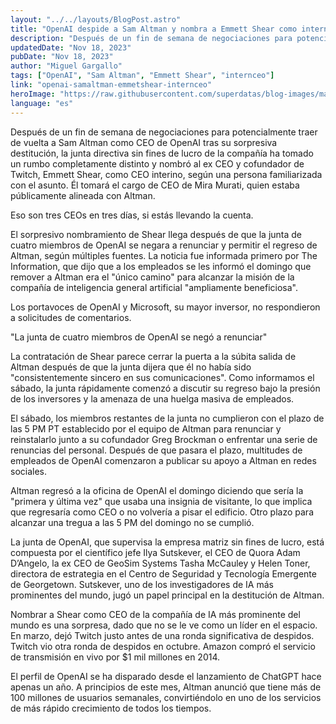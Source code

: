 ```yaml
---
layout: "../../layouts/BlogPost.astro"
title: "OpenAI despide a Sam Altman y nombra a Emmett Shear como intern CEO"
description: "Después de un fin de semana de negociaciones para potencialmente traer de vuelta a Sam Altman como CEO de OpenAI tras su sorpresiva destitución, la junta directiva sin fines de lucro de la compañía ha tomado un rumbo completamente distinto y nombró al ex CEO y cofundador de Twitch, Emmett Shear, como CEO interino, según una persona familiarizada con el asunto. Él tomará el cargo de CEO de Mira Murati, quien estaba públicamente alineada con Altman."
updatedDate: "Nov 18, 2023"
pubDate: "Nov 18, 2023"
author: "Miguel Gargallo"
tags: ["OpenAI", "Sam Altman", "Emmett Shear", "internceo"]
link: "openai-samaltman-emmetshear-internceo"
heroImage: "https://raw.githubusercontent.com/superdatas/blog-images/main/openai-chatgpt-samaltman-despedido.png"
language: "es"
---
```


Después de un fin de semana de negociaciones para potencialmente traer de vuelta a Sam Altman como CEO de OpenAI tras su sorpresiva destitución, la junta directiva sin fines de lucro de la compañía ha tomado un rumbo completamente distinto y nombró al ex CEO y cofundador de Twitch, Emmett Shear, como CEO interino, según una persona familiarizada con el asunto. Él tomará el cargo de CEO de Mira Murati, quien estaba públicamente alineada con Altman.

Eso son tres CEOs en tres días, si estás llevando la cuenta.

El sorpresivo nombramiento de Shear llega después de que la junta de cuatro miembros de OpenAI se negara a renunciar y permitir el regreso de Altman, según múltiples fuentes. La noticia fue informada primero por The Information, que dijo que a los empleados se les informó el domingo que remover a Altman era el "único camino" para alcanzar la misión de la compañía de inteligencia general artificial "ampliamente beneficiosa".

Los portavoces de OpenAI y Microsoft, su mayor inversor, no respondieron a solicitudes de comentarios.

"La junta de cuatro miembros de OpenAI se negó a renunciar"

La contratación de Shear parece cerrar la puerta a la súbita salida de Altman después de que la junta dijera que él no había sido "consistentemente sincero en sus comunicaciones". Como informamos el sábado, la junta rápidamente comenzó a discutir su regreso bajo la presión de los inversores y la amenaza de una huelga masiva de empleados.

El sábado, los miembros restantes de la junta no cumplieron con el plazo de las 5 PM PT establecido por el equipo de Altman para renunciar y reinstalarlo junto a su cofundador Greg Brockman o enfrentar una serie de renuncias del personal. Después de que pasara el plazo, multitudes de empleados de OpenAI comenzaron a publicar su apoyo a Altman en redes sociales.

Altman regresó a la oficina de OpenAI el domingo diciendo que sería la "primera y última vez" que usaba una insignia de visitante, lo que implica que regresaría como CEO o no volvería a pisar el edificio. Otro plazo para alcanzar una tregua a las 5 PM del domingo no se cumplió.

La junta de OpenAI, que supervisa la empresa matriz sin fines de lucro, está compuesta por el científico jefe Ilya Sutskever, el CEO de Quora Adam D’Angelo, la ex CEO de GeoSim Systems Tasha McCauley y Helen Toner, directora de estrategia en el Centro de Seguridad y Tecnología Emergente de Georgetown. Sutskever, uno de los investigadores de IA más prominentes del mundo, jugó un papel principal en la destitución de Altman.

Nombrar a Shear como CEO de la compañía de IA más prominente del mundo es una sorpresa, dado que no se le ve como un líder en el espacio. En marzo, dejó Twitch justo antes de una ronda significativa de despidos. Twitch vio otra ronda de despidos en octubre. Amazon compró el servicio de transmisión en vivo por $1 mil millones en 2014.

El perfil de OpenAI se ha disparado desde el lanzamiento de ChatGPT hace apenas un año. A principios de este mes, Altman anunció que tiene más de 100 millones de usuarios semanales, convirtiéndolo en uno de los servicios de más rápido crecimiento de todos los tiempos.
